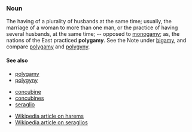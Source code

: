 === Noun ===
The having of a plurality of husbands at the same time; usually, the marriage of a woman to more than one man, or the practice of having several husbands, at the same time; -- opposed to [[monogamy]]; as, the nations of the East practiced '''polygamy'''. See the Note under [[bigamy]], and compare [[polygamy]] and [[polygyny]].


====See also====
* [[polygamy]]
* [[polygyny]]

* [[concubine]]
* [[concubines]]
* [[seraglio]]

* [[w:Harem|Wikipedia article on harems]]
* [[w:Seraglio|Wikipedia article on seraglios]]